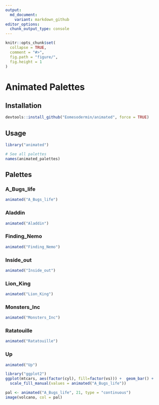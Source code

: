 ```yaml
---
output:
  md_document:
    variant: markdown_github
editor_options: 
  chunk_output_type: console
---
```


<!-- README.md is generated from README.Rmd. Please edit that file -->

```r
knitr::opts_chunk$set(
  collapse = TRUE,
  comment = "#>",
  fig.path = "figure/",
  fig.height = 1
)
```

# Animated Palettes



## Installation

```r
devtools::install_github("Eomesodermin/animated", force = TRUE)
```

## Usage

```r
library("animated")

# See all palettes
names(animated_palettes)
```

## Palettes

### A_Bugs_life

```r
animated("A_Bugs_life")
```


### Aladdin

```r
animated("Aladdin")
```


### Finding_Nemo

```r
animated("Finding_Nemo")
```

### Inside_out

```r
animated("Inside_out")
```

### Lion_King

```r
animated("Lion_King")
```

### Monsters_Inc

```r
animated("Monsters_Inc")
```

### Ratatouille

```r
animated("Ratatouille")
```

### Up

```r
animated("Up")
```


```r
library("ggplot2")
ggplot(mtcars, aes(factor(cyl), fill=factor(vs))) +  geom_bar() +
  scale_fill_manual(values = animated("A_Bugs_life"))
```

```r
pal <- animated("A_Bugs_life", 21, type = "continuous")
image(volcano, col = pal)
```

